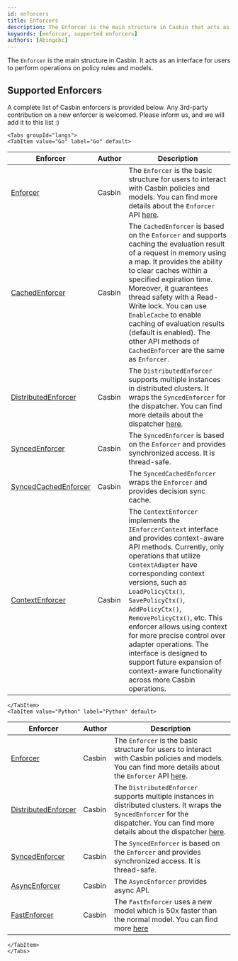 ```yaml
---
id: enforcers
title: Enforcers
description: The Enforcer is the main structure in Casbin that acts as an interface for users to perform operations on policy rules and models.
keywords: [enforcer, supported enforcers]
authors: [Abingcbc]
---
```


The `Enforcer` is the main structure in Casbin. It acts as an interface for users to perform operations on policy rules and models.

## Supported Enforcers

A complete list of Casbin enforcers is provided below. Any 3rd-party contribution on a new enforcer is welcomed. Please inform us, and we will add it to this list :)

```mdx-code-block
<Tabs groupId="langs">
<TabItem value="Go" label="Go" default>
```

| Enforcer                                                                                    | Author | Description                                                                                                                                                                                                                                                                                                                                                                        |
|---------------------------------------------------------------------------------------------|--------|------------------------------------------------------------------------------------------------------------------------------------------------------------------------------------------------------------------------------------------------------------------------------------------------------------------------------------------------------------------------------------|
| [Enforcer](https://github.com/casbin/casbin/blob/master/enforcer.go)                        | Casbin | The `Enforcer` is the basic structure for users to interact with Casbin policies and models. You can find more details about the `Enforcer` API [here](/docs/management-api).                                                                                                                                                                                                            |
| [CachedEnforcer](https://github.com/casbin/casbin/blob/master/enforcer_cached.go)           | Casbin | The `CachedEnforcer` is based on the `Enforcer` and supports caching the evaluation result of a request in memory using a map. It provides the ability to clear caches within a specified expiration time. Moreover, it guarantees thread safety with a Read-Write lock. You can use `EnableCache` to enable caching of evaluation results (default is enabled). The other API methods of `CachedEnforcer` are the same as `Enforcer`. |
| [DistributedEnforcer](https://github.com/casbin/casbin/blob/master/enforcer_distributed.go) | Casbin | The `DistributedEnforcer` supports multiple instances in distributed clusters. It wraps the `SyncedEnforcer` for the dispatcher. You can find more details about the dispatcher [here](/docs/dispatchers#distributedenforcer).                                                                                                                                                                   |
| [SyncedEnforcer](https://github.com/casbin/casbin/blob/master/enforcer_synced.go)           | Casbin | The `SyncedEnforcer` is based on the `Enforcer` and provides synchronized access. It is thread-safe.                                                                                                                                                                                                                                                                               |
| [SyncedCachedEnforcer](https://github.com/casbin/casbin/blob/master/enforcer_cached_synced.go)| Casbin | The `SyncedCachedEnforcer` wraps the `Enforcer` and provides decision sync cache.                                                                                                                                                                                                                                                                                                 |
| [ContextEnforcer](https://github.com/casbin/casbin/blob/master/enforcer_context.go)         | Casbin | The `ContextEnforcer` implements the `IEnforcerContext` interface and provides context-aware API methods. Currently, only operations that utilize `ContextAdapter` have corresponding context versions, such as `LoadPolicyCtx()`, `SavePolicyCtx()`, `AddPolicyCtx()`, `RemovePolicyCtx()`, etc. This enforcer allows using context for more precise control over adapter operations. The interface is designed to support future expansion of context-aware functionality across more Casbin operations. |

```mdx-code-block
</TabItem>
<TabItem value="Python" label="Python" default>
```

| Enforcer                                                                                    | Author | Description                                                                                                                                                                                                                                                                                                                                                                        |
|---------------------------------------------------------------------------------------------|--------|------------------------------------------------------------------------------------------------------------------------------------------------------------------------------------------------------------------------------------------------------------------------------------------------------------------------------------------------------------------------------------|
| [Enforcer](https://github.com/casbin/pycasbin/blob/master/casbin/enforcer.py)                        | Casbin | The `Enforcer` is the basic structure for users to interact with Casbin policies and models. You can find more details about the `Enforcer` API [here](/docs/management-api).                                                                                                                                                                                                            |
| [DistributedEnforcer](https://github.com/casbin/pycasbin/blob/master/casbin/distributed_enforcer.py) | Casbin | The `DistributedEnforcer` supports multiple instances in distributed clusters. It wraps the `SyncedEnforcer` for the dispatcher. You can find more details about the dispatcher [here](/docs/dispatchers#distributedenforcer).                                                                                                                                                                   |
| [SyncedEnforcer](https://github.com/casbin/pycasbin/blob/master/casbin/synced_enforcer.py)           | Casbin | The `SyncedEnforcer` is based on the `Enforcer` and provides synchronized access. It is thread-safe.                                                                                                                                                                                                                                                                               |
| [AsyncEnforcer](https://github.com/casbin/pycasbin/blob/master/casbin/async_enforcer.py)| Casbin | The `AsyncEnforcer` provides async API.                                                                                                                                                                                                                                                                                                 |
| [FastEnforcer](https://github.com/casbin/pycasbin/blob/master/casbin/fast_enforcer.py)| Casbin | The `FastEnforcer` uses a new model which is 50x faster than the normal model. You can find more [here](https://github.com/wakemaster39/fastbin)                                                                                                                                                                                                                                                                                                 |

```mdx-code-block
</TabItem>
</Tabs>
```
